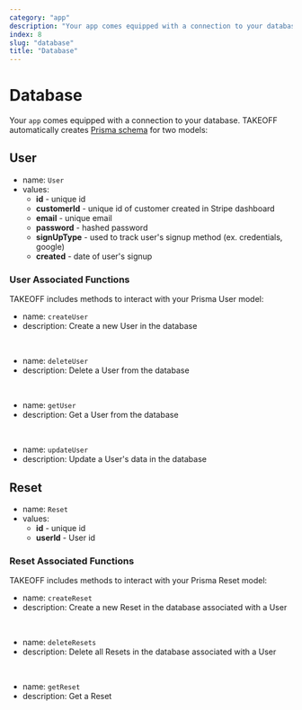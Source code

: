 ```yaml
---
category: "app"
description: "Your app comes equipped with a connection to your database. TAKEOFF automatically creates Prisma schema for two models."
index: 8
slug: "database"
title: "Database"
---
```


# Database

Your `app` comes equipped with a connection to your database. TAKEOFF automatically creates [Prisma schema](https://www.prisma.io/docs/concepts/components/prisma-schema) for two models:

## User

- name: `User`
- values:
  - **id** - unique id
  - **customerId** - unique id of customer created in Stripe dashboard
  - **email** - unique email
  - **password** - hashed password
  - **signUpType** - used to track user's signup method (ex. credentials, google)
  - **created** - date of user's signup

### User Associated Functions

TAKEOFF includes methods to interact with your Prisma User model:

- name: `createUser`
- description: Create a new User in the database

<br />

- name: `deleteUser`
- description: Delete a User from the database

<br />

- name: `getUser`
- description: Get a User from the database

<br />

- name: `updateUser`
- description: Update a User's data in the database

## Reset

- name: `Reset`
- values:
  - **id** - unique id
  - **userId** - User id

### Reset Associated Functions

TAKEOFF includes methods to interact with your Prisma Reset model:

- name: `createReset`
- description: Create a new Reset in the database associated with a User

<br />

- name: `deleteResets`
- description: Delete all Resets in the database associated with a User

<br />

- name: `getReset`
- description: Get a Reset
